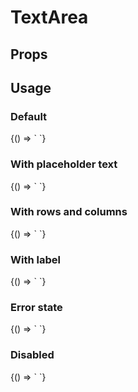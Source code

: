 
# TextArea
<Meta
  title='TextArea'
  component='fw-textarea'
   />

## Props

<Props of="fw-textarea"/>

## Usage

### Default
<Preview>
<Story name='Default'>{() => `<fw-textarea>
  </fw-textarea>`}</Story>
</Preview>

### With placeholder text
<Preview>
<Story name='WithPlaceholderAndValue'>{() => `<fw-textarea placeholder="Enter your address" value="Value of textarea">
  </fw-textarea>`}</Story>
</Preview>

### With rows and columns
<Preview>
<Story name='WithRowsAndCols'>{() => `<fw-textarea placeholder="Enter your address" cols="50" rows="10">
  </fw-textarea>`}</Story>
</Preview>

### With label
<Preview>
<Story name='WithLabelAndRequired'>{() => `<fw-textarea placeholder="Enter your address" cols="50" rows="5" label="Address" required="true">
  </fw-textarea>`}</Story>
</Preview>

### Error state
<Preview>
<Story name='WithLabelAndRequiredAndErrorState'>{() => `<fw-textarea placeholder="Enter your address" cols="50" rows="5" label="Address" required="true" state="error" state-text="Please enter the complete address!" >
  </fw-textarea>`}</Story>
</Preview>

### Disabled
<Preview>
<Story name='Disabled'>{() => `<fw-textarea placeholder="Enter your address" cols="50" rows="5" label="Address" disabled required="true">
  </fw-textarea>`}</Story>
</Preview>
